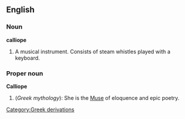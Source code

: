 {{wikipedia}}
==English==

===Noun===

'''calliope'''

# A musical instrument. Consists of steam whistles played with a keyboard. 

===Proper noun===

'''Calliope'''

# (''Greek mythology''): She is the [[Muse]] of eloquence and epic poetry.

[[Category:Greek derivations]]